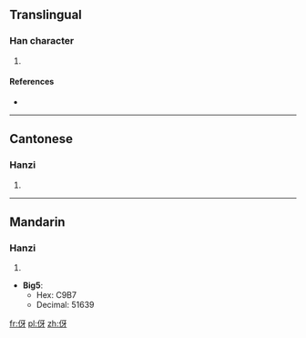 ==Translingual==

===Han character===
{{Han char|rn=9|rad=人|as=04|sn=6|four=2724<sub>0</sub>|canj=人一女竹 (OMVH)}}

# {{defn|Han|sort=人04}}

====References====
* {{Han ref|kx=0096.121|hdz=10120.060|uh=4F22|ud=20258}}

----

==Cantonese==

===Hanzi===
{{yue-hanzi|jyut=|y=nga4}}

# {{defn|lang=yue|sort=人04}}

----

==Mandarin==

===Hanzi===
{{cmn-hanzi|pin=[[yá]] ([[ya2]])|wg=ya<sup>2</sup>}}

# {{defn|lang=cmn|sort=人04}}

* '''Big5''':
** Hex: C9B7
** Decimal: 51639

[[fr:伢]]
[[pl:伢]]
[[zh:伢]]